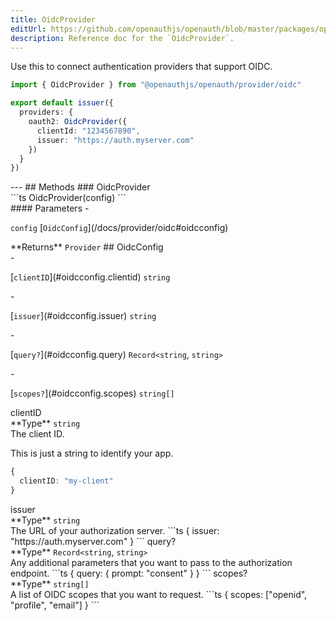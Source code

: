 ```yaml
---
title: OidcProvider
editUrl: https://github.com/openauthjs/openauth/blob/master/packages/openauth/src/provider/oidc.ts
description: Reference doc for the `OidcProvider`.
---
```



<div class="tsdoc">
<Section type="about">
Use this to connect authentication providers that support OIDC.

```ts {5-8}
import { OidcProvider } from "@openauthjs/openauth/provider/oidc"

export default issuer({
  providers: {
    oauth2: OidcProvider({
      clientId: "1234567890",
      issuer: "https://auth.myserver.com"
    })
  }
})
```
</Section>
---
## Methods
### OidcProvider
<Segment>
<Section type="signature">
```ts
OidcProvider(config)
```
</Section>
<Section type="parameters">
#### Parameters
- <p><code class="key">config</code> [<code class="type">OidcConfig</code>](/docs/provider/oidc#oidcconfig)</p>
</Section>
<InlineSection>
**Returns** <code class="type">Provider</code>
</InlineSection>
</Segment>
## OidcConfig
<Segment>
<Section type="parameters">
- <p>[<code class="key">clientID</code>](#oidcconfig.clientid) <code class="primitive">string</code></p>
- <p>[<code class="key">issuer</code>](#oidcconfig.issuer) <code class="primitive">string</code></p>
- <p>[<code class="key">query?</code>](#oidcconfig.query) <code class="primitive">Record</code><code class="symbol">&lt;</code><code class="primitive">string</code>, <code class="primitive">string</code><code class="symbol">&gt;</code></p>
- <p>[<code class="key">scopes?</code>](#oidcconfig.scopes) <code class="primitive">string</code><code class="symbol">[]</code></p>
</Section>
</Segment>
<NestedTitle id="oidcconfig.clientid" Tag="h4" parent="OidcConfig.">clientID</NestedTitle>
<Segment>
<Section type="parameters">
<InlineSection>
**Type** <code class="primitive">string</code>
</InlineSection>
</Section>
The client ID.

This is just a string to identify your app.
```ts
{
  clientID: "my-client"
}
```
</Segment>
<NestedTitle id="oidcconfig.issuer" Tag="h4" parent="OidcConfig.">issuer</NestedTitle>
<Segment>
<Section type="parameters">
<InlineSection>
**Type** <code class="primitive">string</code>
</InlineSection>
</Section>
The URL of your authorization server.
```ts
{
  issuer: "https://auth.myserver.com"
}
```
</Segment>
<NestedTitle id="oidcconfig.query" Tag="h4" parent="OidcConfig.">query?</NestedTitle>
<Segment>
<Section type="parameters">
<InlineSection>
**Type** <code class="primitive">Record</code><code class="symbol">&lt;</code><code class="primitive">string</code>, <code class="primitive">string</code><code class="symbol">&gt;</code>
</InlineSection>
</Section>
Any additional parameters that you want to pass to the authorization endpoint.
```ts
{
  query: {
    prompt: "consent"
  }
}
```
</Segment>
<NestedTitle id="oidcconfig.scopes" Tag="h4" parent="OidcConfig.">scopes?</NestedTitle>
<Segment>
<Section type="parameters">
<InlineSection>
**Type** <code class="primitive">string</code><code class="symbol">[]</code>
</InlineSection>
</Section>
A list of OIDC scopes that you want to request.
```ts
{
  scopes: ["openid", "profile", "email"]
}
```
</Segment>
</div>